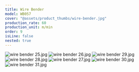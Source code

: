 ```yaml
---
title: Wire Bender
model: WB057
cover: "@assets/product_thumbs/wire-bender.jpg"
production_rate: 60
production_unit: m/min
order: 9
isLine: false
nested: true
---
```



<ProductTabs />

![wire bender 25.jpg](@assets/article_images/wire-bender/wire-bender-25.jpg)
![wire bender 26.jpg](@assets/article_images/wire-bender/wire-bender-26.jpg)
![wire bender 29.jpg](@assets/article_images/wire-bender/wire-bender-29.jpg)
![wire bender 28.jpg](@assets/article_images/wire-bender/wire-bender-28.jpg)
![wire bender 27.jpg](@assets/article_images/wire-bender/wire-bender-27.jpg)
![wire bender 30.jpg](@assets/article_images/wire-bender/wire-bender-30.jpg)
![wire bender 31.jpg](@assets/article_images/wire-bender/wire-bender-31.jpg)
